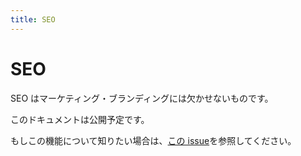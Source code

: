 ```yaml
---
title: SEO
---
```


# SEO

SEO はマーケティング・ブランディングには欠かせないものです。

このドキュメントは公開予定です。

もしこの機能について知りたい場合は、[この issue](https://github.com/unimal-jp/spear/pull/106)を参照してください。
